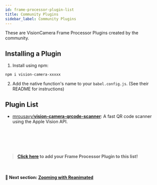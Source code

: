```yaml
---
id: frame-processor-plugin-list
title: Community Plugins
sidebar_label: Community Plugins
---
```


These are VisionCamera Frame Processor Plugins created by the community.

## Installing a Plugin

1. Install using npm:

```
npm i vision-camera-xxxxx
```

2. Add the native function's name to your `babel.config.js`. (See their README for instructions)

## Plugin List

* [mrousavy/**vision-camera-qrcode-scanner**](https://github.com/mrousavy/vision-camera-qrcode-scanner): A fast QR code scanner using the Apple Vision API.





<!-- Add your Frame Processor Plugin here! -->

<br />
<br />
<br />
<br />


> **[Click here](https://github.com/cuvent/react-native-vision-camera/edit/main/docs/docs/guides/FRAME_PROCESSOR_PLUGIN_LIST.mdx) to add your Frame Processor Plugin to this list!**


<br />


#### 🚀 Next section: [Zooming with Reanimated](animated)
